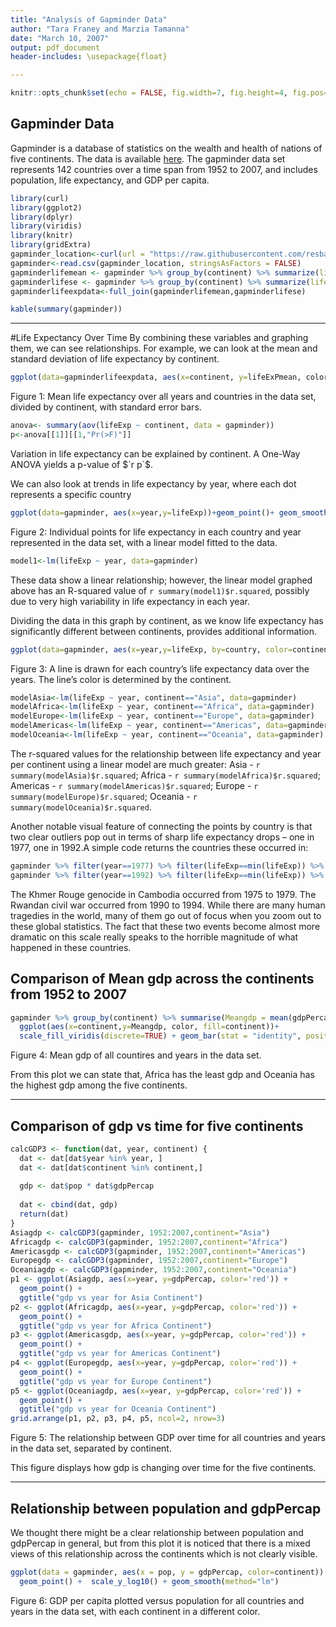 ```yaml
---
title: "Analysis of Gapminder Data"
author: "Tara Franey and Marzia Tamanna"
date: "March 10, 2007"
output: pdf_document
header-includes: \usepackage{float}

---
```


```r
knitr::opts_chunk$set(echo = FALSE, fig.width=7, fig.height=4, fig.pos="H", fig.path='Figs/', warning=FALSE, message=FALSE)
```

## Gapminder Data

Gapminder is a database of statistics on the wealth and health of nations of five continents. The data is available [here](https://www.gapminder.org/). The gapminder data set represents 142 countries over a time span from 1952 to 2007, and includes population, life expectancy, and GDP per capita. 

```r
library(curl)
library(ggplot2)
library(dplyr)
library(viridis)
library(knitr)
library(gridExtra)
gapminder_location<-curl(url = "https://raw.githubusercontent.com/resbaz/r-novice-gapminder-files/master/data/gapminder-FiveYearData.csv")
gapminder<-read.csv(gapminder_location, stringsAsFactors = FALSE)
gapminderlifemean <- gapminder %>% group_by(continent) %>% summarize(lifeExPmean = mean(lifeExp)) 
gapminderlifese <- gapminder %>% group_by(continent) %>% summarize(lifeExpSE = sd(lifeExp)/sqrt(length(lifeExp)))
gapminderlifeexpdata<-full_join(gapminderlifemean,gapminderlifese)
```

```r
kable(summary(gapminder))
```

***

#Life Expectancy Over Time
By combining these variables and graphing them, we can see relationships. For example, we can look at the mean and standard deviation of life expectancy by continent. 

```r
ggplot(data=gapminderlifeexpdata, aes(x=continent, y=lifeExPmean, color, fill=continent)) + scale_fill_viridis(discrete=TRUE) + geom_bar(stat = "identity", position = position_dodge()) +   geom_errorbar(aes(ymin=lifeExPmean-lifeExpSE, ymax=lifeExPmean+lifeExpSE), width=.2, position=position_dodge(.9)) + scale_x_discrete (name="Continent") + scale_y_continuous(name="Mean Life Expectancy") + labs(title ="Mean Life Expectancy by Continent")
```

Figure 1: Mean life expectancy over all years and countries in the data set, divided by continent, with standard error bars.
```r
anova<- summary(aov(lifeExp ~ continent, data = gapminder))
p<-anova[[1]][[1,"Pr(>F)"]]
```
Variation in life expectancy can be explained by continent. A One-Way ANOVA yields a p-value of $`r p`$. 

We can also look at trends in life expectancy by year, where each dot represents a specific country 

```r
ggplot(data=gapminder, aes(x=year,y=lifeExp))+geom_point()+ geom_smooth(method=lm) + scale_x_continuous(name="Year") + scale_y_continuous(name="Life Expectancy") + labs(title ="Life Expectancy Over All Countries and Years")
```

Figure 2: Individual points for life expectancy in each country and year represented in the data set, with a linear model fitted to the data.

```r
model1<-lm(lifeExp ~ year, data=gapminder)
```

These data show a linear relationship; however, the linear model graphed above has an R-squared value of `r summary(model1)$r.squared`, possibly due to very high variability in life expectancy in each year. 

Dividing the data in this graph by continent, as we know life expectancy has significantly different between continents, provides additional information. 

```r
ggplot(data=gapminder, aes(x=year,y=lifeExp, by=country, color=continent))+geom_point() + geom_line()+ scale_x_continuous(name="Year") + scale_color_viridis(discrete=TRUE) + scale_y_continuous(name="Life Expectancy") + labs(title ="Life Expectancy Over All Years Separated by Continent")
```

Figure 3: A line is drawn for each country's life expectancy data over the years. The line's color is determined by the continent.

```r
modelAsia<-lm(lifeExp ~ year, continent=="Asia", data=gapminder)
modelAfrica<-lm(lifeExp ~ year, continent=="Africa", data=gapminder)
modelEurope<-lm(lifeExp ~ year, continent=="Europe", data=gapminder)
modelAmericas<-lm(lifeExp ~ year, continent=="Americas", data=gapminder)
modelOceania<-lm(lifeExp ~ year, continent=="Oceania", data=gapminder)
```

The r-squared values for the relationship between life expectancy and year per continent using a linear model are much greater: Asia - `r summary(modelAsia)$r.squared`; Africa - `r summary(modelAfrica)$r.squared`; Americas - `r summary(modelAmericas)$r.squared`; Europe - `r summary(modelEurope)$r.squared`; Oceania - `r summary(modelOceania)$r.squared`. 

Another notable visual feature of connecting the points by country is that two clear outliers pop out in terms of sharp life expectancy drops -- one in 1977, one in 1992.A simple code returns the countries these occurred in:

```r
gapminder %>% filter(year==1977) %>% filter(lifeExp==min(lifeExp)) %>% kable
gapminder %>% filter(year==1992) %>% filter(lifeExp==min(lifeExp)) %>% kable
```

The Khmer Rouge genocide in Cambodia occurred from 1975 to 1979. The Rwandan civil war occurred from 1990 to 1994. While there are many human tragedies in the world, many of them go out of focus when you zoom out to these global statistics. The fact that these two events become almost more dramatic on this scale really speaks to the horrible magnitude of what happened in these countries.  

## Comparison of Mean gdp across the continents from 1952 to 2007

 
```r
gapminder %>% group_by(continent) %>% summarise(Meangdp = mean(gdpPercap)) %>%
  ggplot(aes(x=continent,y=Meangdp, color, fill=continent))+ 
  scale_fill_viridis(discrete=TRUE) + geom_bar(stat = "identity", position = position_dodge()) + labs(title ="Mean gdp across the Continents")
```

Figure 4: Mean gdp of all countires and years in the data set.

From this plot we can state that, Africa has the least gdp and Oceania has the highest gdp among the five continents.


***

## Comparison of gdp vs time for five continents


```r
calcGDP3 <- function(dat, year, continent) {
  dat <- dat[dat$year %in% year, ]
  dat <- dat[dat$continent %in% continent,]
  
  gdp <- dat$pop * dat$gdpPercap
  
  dat <- cbind(dat, gdp)
  return(dat)
}
Asiagdp <- calcGDP3(gapminder, 1952:2007,continent="Asia")
Africagdp <- calcGDP3(gapminder, 1952:2007,continent="Africa")
Americasgdp <- calcGDP3(gapminder, 1952:2007,continent="Americas")
Europegdp <- calcGDP3(gapminder, 1952:2007,continent="Europe")
Oceaniagdp <- calcGDP3(gapminder, 1952:2007,continent="Oceania")
p1 <- ggplot(Asiagdp, aes(x=year, y=gdpPercap, color='red')) +
  geom_point() +
  ggtitle("gdp vs year for Asia Continent")
p2 <- ggplot(Africagdp, aes(x=year, y=gdpPercap, color='red')) +
  geom_point() +
  ggtitle("gdp vs year for Africa Continent")
p3 <- ggplot(Americasgdp, aes(x=year, y=gdpPercap, color='red')) +
  geom_point() +
  ggtitle("gdp vs year for Americas Continent")
p4 <- ggplot(Europegdp, aes(x=year, y=gdpPercap, color='red')) +
  geom_point() +
  ggtitle("gdp vs year for Europe Continent")
p5 <- ggplot(Oceaniagdp, aes(x=year, y=gdpPercap, color='red')) +
  geom_point() +
  ggtitle("gdp vs year for Oceania Continent")
grid.arrange(p1, p2, p3, p4, p5, ncol=2, nrow=3)
```

Figure 5: The relationship between GDP over time for all countries and years in the data set, separated by continent. 

This figure displays how gdp is changing over time for the five continents.

***

## Relationship between population and gdpPercap

We thought there might be a clear relationship between population and gdpPercap in general, but from this plot it is noticed that there is a mixed views of this relationship across the continents which is not clearly visible.

```r
ggplot(data = gapminder, aes(x = pop, y = gdpPercap, color=continent)) +
  geom_point() +  scale_y_log10() + geom_smooth(method="lm")
```

Figure 6: GDP per capita plotted versus population for all countries and years in the data set, with each continent in a different color. 